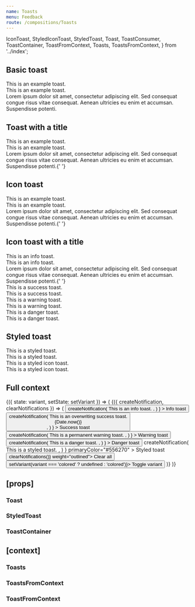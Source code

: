```yaml
---
name: Toasts
menu: Feedback
route: /compositions/Toasts
---
```


  IconToast,
  StyledIconToast,
  StyledToast,
  Toast,
  ToastConsumer,
  ToastContainer,
  ToastFromContext,
  Toasts,
  ToastsFromContext,
} from '../index';

<PageTitle src="compositions/Toast" title="Toast" />

## Basic toast

<Playground>
  <ThemeWrapper>
    <Toast immediate id="demo-basic-toast">
      This is an example toast.
    </Toast>
    <br />
    <Toast immediate id="demo-basic-colored-toast" variant="colored">
      This is an example toast.
    </Toast>
    <br />
    <Toast immediate id="demo-basic-colored-toast-long" variant="colored">
      Lorem ipsum dolor sit amet, consectetur adipiscing elit. Sed consequat congue risus vitae consequat. Aenean
      ultricies eu enim et accumsan. Suspendisse potenti.
    </Toast>
  </ThemeWrapper>
</Playground>

## Toast with a title

<Playground>
  <ThemeWrapper>
    <Toast immediate id="demo-title-toast" title="Hello world">
      This is an example toast.
    </Toast>
    <br />
    <Toast immediate id="demo-title-colored-toast" title="Hello world" variant="colored">
      This is an example toast.
    </Toast>
    <br />
    <Toast immediate id="demo-title-colored-toast-long" title="Hello world" variant="colored">
      Lorem ipsum dolor sit amet, consectetur adipiscing elit. Sed consequat congue risus vitae consequat. Aenean
      ultricies eu enim et accumsan. Suspendisse potenti.{' '}
    </Toast>
  </ThemeWrapper>
</Playground>

## Icon toast

<Playground>
  <ThemeWrapper>
    <IconToast immediate icon={CheckIcon} id="demo-icon-toast">
      This is an example toast.
    </IconToast>
    <br />
    <IconToast immediate icon={CheckIcon} id="demo-icon-colored-toast" variant="colored">
      This is an example toast.
    </IconToast>
    <br />
    <IconToast immediate icon={CheckIcon} id="demo-icon-colored-toast-long" variant="colored">
      Lorem ipsum dolor sit amet, consectetur adipiscing elit. Sed consequat congue risus vitae consequat. Aenean
      ultricies eu enim et accumsan. Suspendisse potenti.{' '}
    </IconToast>
  </ThemeWrapper>
</Playground>

## Icon toast with a title

<Playground>
  <ThemeWrapper>
    <IconToast immediate icon={CheckIcon} id="demo-icon-info-toast" level="info" title="Hello world">
      This is an info toast.
    </IconToast>
    <br />
    <IconToast
      immediate
      icon={CheckIcon}
      id="demo-icon-colored-info-toast"
      level="info"
      title="Hello world"
      variant="colored"
    >
      This is an info toast.
    </IconToast>
    <br />
    <IconToast
      immediate
      icon={CheckIcon}
      id="demo-icon-colored-info-toast-long"
      level="info"
      title="Hello world"
      variant="colored"
    >
      Lorem ipsum dolor sit amet, consectetur adipiscing elit. Sed consequat congue risus vitae consequat. Aenean
      ultricies eu enim et accumsan. Suspendisse potenti.{' '}
    </IconToast>
  </ThemeWrapper>
</Playground>

<div style="height: 50px" />

<Playground>
  <ThemeWrapper>
    <IconToast immediate icon={CheckIcon} id="demo-icon-success-toast" level="success" title="Hello world">
      This is a success toast.
    </IconToast>
    <br />
    <IconToast
      immediate
      icon={CheckIcon}
      id="demo-icon-colored-success-toast"
      level="success"
      title="Hello world"
      variant="colored"
    >
      This is a success toast.
    </IconToast>
  </ThemeWrapper>
</Playground>

<div style="height: 50px" />

<Playground>
  <ThemeWrapper>
    <IconToast immediate icon={CheckIcon} id="demo-icon-success-toast" level="warning" title="Hello world">
      This is a warning toast.
    </IconToast>
    <br />
    <IconToast
      immediate
      icon={CheckIcon}
      id="demo-icon-colored-warning-toast"
      level="warning"
      title="Hello world"
      variant="colored"
    >
      This is a warning toast.
    </IconToast>
  </ThemeWrapper>
</Playground>

<div style="height: 50px" />

<Playground>
  <ThemeWrapper>
    <IconToast immediate icon={TimesIcon} id="demo-icon-danger-toast" level="danger" title="Hello world">
      This is a danger toast.
    </IconToast>
    <br />
    <IconToast
      immediate
      icon={TimesIcon}
      id="demo-icon-colored-danger-toast"
      level="danger"
      title="Hello world"
      variant="colored"
    >
      This is a danger toast.
    </IconToast>
  </ThemeWrapper>
</Playground>

## Styled toast

<Playground>
  <ThemeWrapper>
    <StyledToast immediate id="demo-styled-toast" levelColor="#556270" levelInverseColor="#fff" title="Hello world">
      This is a styled toast.
    </StyledToast>
    <br />
    <StyledToast
      immediate
      id="demo-custom-styled-toast"
      levelColor="#556270"
      levelInverseColor="#fff"
      title="Hello world"
      variant="colored"
    >
      This is a styled toast.
    </StyledToast>
  </ThemeWrapper>
</Playground>

<div style="height: 50px" />

<Playground>
  <ThemeWrapper>
    <StyledIconToast
      immediate
      icon={CheckIcon}
      id="demo-styled-icon-toast"
      levelColor="#556270"
      levelInverseColor="#fff"
      title="Hello world"
    >
      This is a styled icon toast.
    </StyledIconToast>
    <br />
    <StyledIconToast
      immediate
      icon={CheckIcon}
      id="demo-custom-styled-icon-toast"
      levelColor="#556270"
      levelInverseColor="#fff"
      title="Hello world"
      variant="colored"
    >
      This is a styled icon toast.
    </StyledIconToast>
  </ThemeWrapper>
</Playground>

## Full context

<Playground>
  <ThemeWrapper>
    <StateWrapper>
      {({ state: variant, setState: setVariant }) => (
        <Toasts position="top-right" variant={variant}>
          <ToastConsumer>
            {({ createNotification, clearNotifications }) => (
              <Rhythm m={2}>
                <Button
                  color="primary"
                  onClick={() =>
                    createNotification(
                      <Toast level="info" title="Hello world">
                        This is an info toast.
                      </Toast>,
                    )
                  }
                >
                  Info toast
                </Button>
                <Button
                  color="success"
                  onClick={() =>
                    createNotification(
                      <Toast id="demo-success" level="success" title="Hello world">
                        This is an overwriting success toast.
                        <div
                          style={{ position: 'absolute', bottom: '4px', right: '8px', fontSize: '10px', opacity: 0.4 }}
                        >
                          {Date.now()}
                        </div>
                      </Toast>,
                    )
                  }
                >
                  Success toast
                </Button>
                <Button
                  color="warning"
                  onClick={() =>
                    createNotification(
                      <Toast permanent level="warning" title="Hello world">
                        This is a permanent warning toast.
                      </Toast>,
                    )
                  }
                >
                  Warning toast
                </Button>
                <Button
                  color="danger"
                  onClick={() =>
                    createNotification(
                      <Toast level="danger" title="Hello world">
                        This is a danger toast.
                      </Toast>,
                    )
                  }
                >
                  Danger toast
                </Button>
                <StyledButton
                  activePrimaryColor="#708194"
                  hoveredPrimaryColor="#393945"
                  inverseColor="#fff"
                  onClick={() =>
                    createNotification(
                      <StyledToast levelColor="#556270" levelInverseColor="#fff" title="Hello world">
                        This is a styled toast.
                      </StyledToast>,
                    )
                  }
                  primaryColor="#556270"
                >
                  Styled toast
                </StyledButton>
                <Button color="neutral" onClick={() => clearNotifications()} weight="outlined">
                  Clear all
                </Button>
                <Button color="neutral" onClick={() => setVariant(variant === 'colored' ? undefined : 'colored')}>
                  Toggle variant
                </Button>
              </Rhythm>
            )}
          </ToastConsumer>
        </Toasts>
      )}
    </StateWrapper>
  </ThemeWrapper>
</Playground>

## \[props\]

### Toast

<Props of={Toast} />

### StyledToast

<Props of={StyledToast} />

### ToastContainer

<Props of={ToastContainer} />

## \[context\]

### Toasts

<Props of={Toasts} />

### ToastsFromContext

<Props of={ToastsFromContext} />

### ToastFromContext

<Props of={ToastFromContext} />
